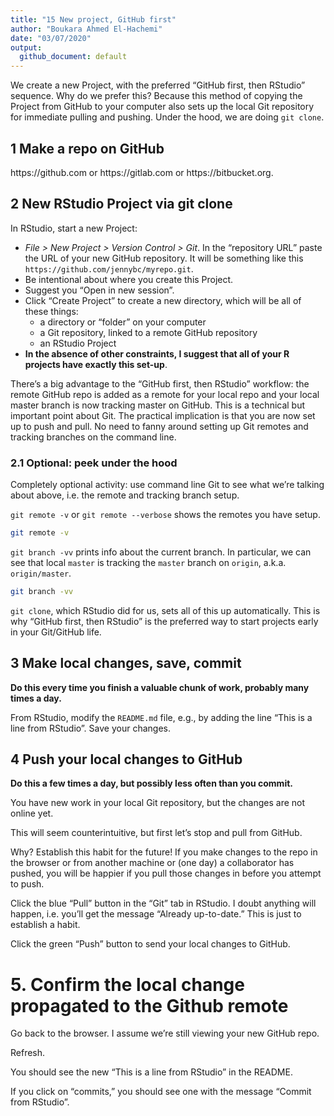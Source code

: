```yaml
---
title: "15 New project, GitHub first"
author: "Boukara Ahmed El-Hachemi"
date: "03/07/2020"
output: 
  github_document: default
---
```


We create a new Project, with the preferred “GitHub first, then RStudio” sequence. Why do we prefer this? Because this method of copying the Project from GitHub to your computer also sets up the local Git repository for immediate pulling and pushing. Under the hood, we are doing `git clone`.  

## 1 Make a repo on GitHub

https://github.com or https://gitlab.com or https://bitbucket.org.

## 2 New RStudio Project via git clone

In RStudio, start a new Project:

* *File > New Project > Version Control > Git*. In the “repository URL” paste the URL of your new GitHub repository. It will be something like this `https://github.com/jennybc/myrepo.git`.  
* Be intentional about where you create this Project.  
* Suggest you “Open in new session”.  
* Click “Create Project” to create a new directory, which will be all of these things:  
  * a directory or “folder” on your computer   
  * a Git repository, linked to a remote GitHub repository  
  * an RStudio Project  
* **In the absence of other constraints, I suggest that all of your R projects have exactly this set-up**.  

There’s a big advantage to the “GitHub first, then RStudio” workflow: the remote GitHub repo is added as a remote for your local repo and your local master branch is now tracking master on GitHub. This is a technical but important point about Git. The practical implication is that you are now set up to push and pull. No need to fanny around setting up Git remotes and tracking branches on the command line.  

### 2.1 Optional: peek under the hood

Completely optional activity: use command line Git to see what we’re talking about above, i.e. the remote and tracking branch setup.  

`git remote -v` or `git remote --verbose` shows the remotes you have setup.   

```bash
git remote -v
```

`git branch -vv` prints info about the current branch. In particular, we can see that local `master` is tracking the `master` branch on `origin`, a.k.a. `origin/master`.   

```bash
git branch -vv
```

`git clone`, which RStudio did for us, sets all of this up automatically. This is why “GitHub first, then RStudio” is the preferred way to start projects early in your Git/GitHub life.   

## 3 Make local changes, save, commit

**Do this every time you finish a valuable chunk of work, probably many times a day.**  

From RStudio, modify the `README.md` file, e.g., by adding the line “This is a line from RStudio”. Save your changes.    

## 4 Push your local changes to GitHub

**Do this a few times a day, but possibly less often than you commit.**    

You have new work in your local Git repository, but the changes are not online yet.

This will seem counterintuitive, but first let’s stop and pull from GitHub.

Why? Establish this habit for the future! If you make changes to the repo in the browser or from another machine or (one day) a collaborator has pushed, you will be happier if you pull those changes in before you attempt to push.

Click the blue “Pull” button in the “Git” tab in RStudio. I doubt anything will happen, i.e. you’ll get the message “Already up-to-date.” This is just to establish a habit.

Click the green “Push” button to send your local changes to GitHub.    

# 5. Confirm the local change propagated to the Github remote

Go back to the browser. I assume we’re still viewing your new GitHub repo.  

Refresh.  

You should see the new “This is a line from RStudio” in the README.  

If you click on “commits,” you should see one with the message “Commit from RStudio”.   







